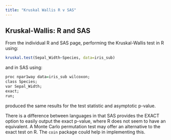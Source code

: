 ```yaml
---
title: "Kruskal Wallis R v SAS"
---
```


## Kruskal-Wallis: R and SAS

From the individual R and SAS page, performing the Kruskal-Wallis test in R using:

```r
kruskal.test(Sepal_Width~Species, data=iris_sub)
```

and in SAS using:

```r
proc npar1way data=iris_sub wilcoxon;
class Species;
var Sepal_Width;
exact;
run;
```

produced the same results for the test statistic and asymptotic p-value.

There is a difference between languages in that SAS provides the EXACT option to easily output the exact p-value, where R does not seem to have an equivalent. A Monte Carlo permutation test may offer an alternative to the exact test on R. The `coin` package could help in implementing this.
